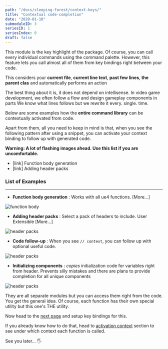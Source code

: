 ```yaml
---
path: "/docs/sleeping-forest/context-keys/"
title: "Contextual code-completion"
date: "2020-01-10"
submoduleID: 3
seriesID: 1
seriesIndex: 0
draft: false
---
```


This module is the key highlight of the package.
Of course, you can call every individual commands using the command palette.
However, this feature lets you call almost all of them from key bindings right between your code.

This considers your **current file**, **current line text**,
**past few lines**, **the parent clas** and automatically performs an action

The best thing about it is, it does not depend on intellisense.
In video game development, we often follow a flow and design gameplay components in parts
We know what lines follows but we rewrite it every. single. time.

Below are some examples how the **entire command library** can be contextually activated from code.

Apart from them, all you need to keep in mind is that,
when you see the following pattern after using a snippet,
you can activate your context binding to follow up with generated code.

**Warning: A lot of flashing images ahead. Use this list if you are uncomfortable.**

- [link] Function body generation
- [link] Adding header packs

### List of Examples

---

- **Function body generation** : Works with all ue4 functions. [More...]

![function body](../../../../images/DaedalusAPI/context-module/functionbody.gif)

- **Adding header packs** : Select a pack of headers to include. User Extensible [More...]

![header packs](../../../../images/DaedalusAPI/context-module/headerinclude.gif)

- **Code follow-up** : When you see `// context`, you can follow up with optional useful code.

![header packs](../../../../images/DaedalusAPI/context-module/contextualhit.gif)

- **Initializing components** : _copies_ initialization code for variables right from header.
  Prevents silly mistakes and there are plans to provide completion for all unique components

![header packs](../../../../images/DaedalusAPI/context-module/componentinit.gif)

They are all separate modules but you can access them right from the code. You get the general idea.
Of course, each function has their own special utility but this one's THE utility.

Now head to the [next page](/docs/trailblazer/context-keys/1) and setup key bindings for this.

If you already know how to do that, head to [activation context](/docs/sleeping-forest/context-keys/2) section to see under which context each function is called.

See you later... 🖐
